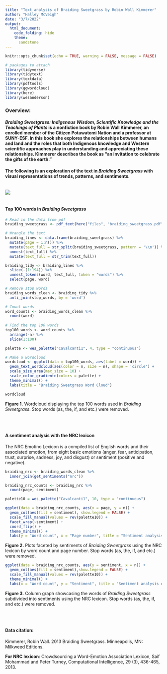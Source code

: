 ```yaml
---
title: "Text analysis of Braiding Sweetgrass by Robin Wall Kimmerer"
author: "Halley McVeigh"
date: "3/7/2022"
output: 
  html_document:
    code_folding: hide
    theme:
      sandstone
---
```


```r
knitr::opts_chunk$set(echo = TRUE, warning = FALSE, message = FALSE)

# packages to attach
library(tidyverse)
library(tidytext)
library(textdata)
library(pdftools)
library(ggwordcloud)
library(here)
library(wesanderson)
```
### Overview:
#### *Braiding Sweetgrass: Indigenous Wisdom, Scientific Knowledge and the Teachings of Plants* is a nonfiction book by Robin Wall Kimmerer, an enrolled member of the Citizen Potawatomi Nation and a professor at SUNY-ESF. In this book she explores the relationships between humans and land and the roles that both Indigenous knowledge and Western scientific approaches play in understanding and appreciating these relationships. Kimmerer describes the book as "an invitation to celebrate the gifts of the earth."

#### The following is an exploration of the text in *Braiding Sweetgrass* with visual representations of trends, patterns, and sentiments.

<br>
![](files/braiding_sweetgrass.jpg)
<br>
<br>


#### Top 100 words in *Braiding Sweetgrass*

```r
# Read in the data from pdf
braiding_sweetgrass <- pdf_text(here("files", "braiding_sweetgrass.pdf"))

# Wrangle the text
braiding_lines <- data.frame(braiding_sweetgrass) %>% 
  mutate(page = 1:n()) %>% 
  mutate(text_full = str_split(braiding_sweetgrass, pattern = '\\n')) %>% 
  unnest(text_full) %>% 
  mutate(text_full = str_trim(text_full))

braiding_tidy <- braiding_lines %>%
  slice(-(1:194)) %>% 
  unnest_tokens(word, text_full, token = "words") %>% 
  select(page, word)

# Remove stop words
braiding_words_clean <- braiding_tidy %>% 
  anti_join(stop_words, by = 'word')

# Count words
word_counts <- braiding_words_clean %>% 
  count(word)
  
# Find the top 100 words 
top100_words <- word_counts %>% 
  arrange(-n) %>% 
  slice(1:100)

palette <- wes_palette("Cavalcanti1", 4, type = "continuous")

# Make a wordcloud
wordcloud <- ggplot(data = top100_words, aes(label = word)) +
  geom_text_wordcloud(aes(color = n, size = n), shape = 'circle') +
  scale_size_area(max_size = 10) +
  scale_color_gradientn(colors = palette) +
  theme_minimal() +
  labs(title = "Braiding Sweetgrass Word Cloud")

wordcloud
```

**Figure 1.** Wordcloud displaying the top 100 words used in *Braiding Sweetgrass*. Stop words (as, the, if, and etc.) were removed. 


<br>
<br>



#### A sentiment analysis with the NRC lexicon 
The NRC Emotino Lexicon is a compiled list of English words and their associated emotion, from eight basic emotions (anger, fear, anticipation, trust, surprise, sadness, joy, and disgust) or sentiment (positive and negative). 
```r
braiding_nrc <- braiding_words_clean %>% 
  inner_join(get_sentiments("nrc"))

braiding_nrc_counts <- braiding_nrc %>% 
  count(page, sentiment)

palette10 = wes_palette("Cavalcanti1", 10, type = "continuous")

ggplot(data = braiding_nrc_counts, aes(x = page, y = n)) +
  geom_col(aes(fill = sentiment), show.legend = FALSE) +
  scale_fill_manual(values = rev(palette10)) +
  facet_wrap(~sentiment) +
  coord_flip() +
  theme_minimal() +
  labs(y = "Word count", x = "Page number", title = "Sentiment analysis of Braiding Sweetgrass using the NRC lexicon")


```

**Figure 2.** Plots faceted by sentiments of *Braiding Sweetgrass* using the NRC lexicon by word count and page number. Stop words (as, the, if, and etc.) were removed. 



```r
ggplot(data = braiding_nrc_counts, aes(y = sentiment, x = n)) +
  geom_col(aes(fill = sentiment),show.legend = FALSE) +
  scale_fill_manual(values = rev(palette10)) +
  theme_minimal() +
  labs(x = "Word count", y = "Sentiment", title = "Sentiment analysis of Braiding Sweetgrass using the NRC lexicon")
```

**Figure 3.** Column graph showcasing the words of *Braiding Sweetgrass* subdivided into sentiments using the NRC lexicon. Stop words (as, the, if, and etc.) were removed. 



<br>
<br>




#### **Data citation:** 
Kimmerer, Robin Wall. 2013 Braiding Sweetgrass. Minneapolis, MN: Milkweed Editions.


**For NRC lexicon**: Crowdsourcing a Word-Emotion Association Lexicon, Saif Mohammad and Peter Turney, Computational Intelligence, 29 (3), 436-465, 2013.

